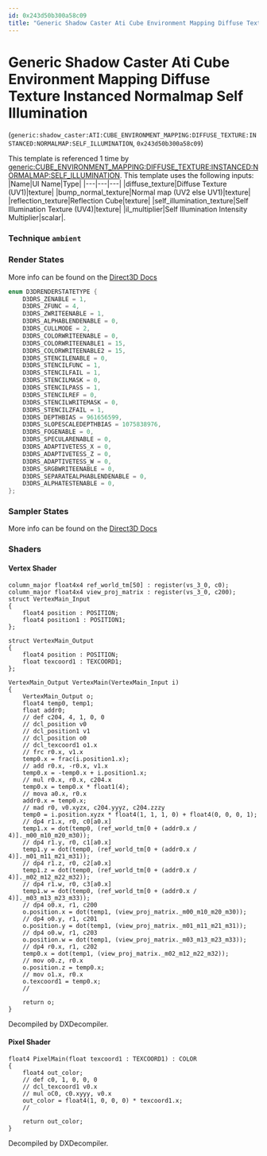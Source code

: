 ```yaml
---
id: 0x243d50b300a58c09
title: "Generic Shadow Caster Ati Cube Environment Mapping Diffuse Texture Instanced Normalmap Self Illumination"
---
```


# Generic Shadow Caster Ati Cube Environment Mapping Diffuse Texture Instanced Normalmap Self Illumination
(`generic:shadow_caster:ATI:CUBE_ENVIRONMENT_MAPPING:DIFFUSE_TEXTURE:INSTANCED:NORMALMAP:SELF_ILLUMINATION`, `0x243d50b300a58c09`)

This template is referenced 1 time by [generic:CUBE_ENVIRONMENT_MAPPING:DIFFUSE_TEXTURE:INSTANCED:NORMALMAP:SELF_ILLUMINATION](/docs/Generated/Render%20Templates/base.render_template_database#generic-cube-environment-mapping-diffuse-texture-instanced-normalmap-self-illumination).
This template uses the following inputs:
 |Name|UI Name|Type|
|---|---|---|
|diffuse_texture|Diffuse Texture (UV1)|texture|
|bump_normal_texture|Normal map (UV2 else UV1)|texture|
|reflection_texture|Reflection Cube|texture|
|self_illumination_texture|Self Illumination Texture (UV4)|texture|
|il_multiplier|Self Illumination Intensity Multiplier|scalar|.

### Technique `ambient`
### Render States
More info can be found on the [Direct3D Docs](https://learn.microsoft.com/en-us/windows/win32/direct3d9/d3drenderstatetype)
```cpp
enum D3DRENDERSTATETYPE {
	D3DRS_ZENABLE = 1,
	D3DRS_ZFUNC = 4,
	D3DRS_ZWRITEENABLE = 1,
	D3DRS_ALPHABLENDENABLE = 0,
	D3DRS_CULLMODE = 2,
	D3DRS_COLORWRITEENABLE = 0,
	D3DRS_COLORWRITEENABLE1 = 15,
	D3DRS_COLORWRITEENABLE2 = 15,
	D3DRS_STENCILENABLE = 0,
	D3DRS_STENCILFUNC = 1,
	D3DRS_STENCILFAIL = 1,
	D3DRS_STENCILMASK = 0,
	D3DRS_STENCILPASS = 1,
	D3DRS_STENCILREF = 0,
	D3DRS_STENCILWRITEMASK = 0,
	D3DRS_STENCILZFAIL = 1,
	D3DRS_DEPTHBIAS = 961656599,
	D3DRS_SLOPESCALEDEPTHBIAS = 1075838976,
	D3DRS_FOGENABLE = 0,
	D3DRS_SPECULARENABLE = 0,
	D3DRS_ADAPTIVETESS_X = 0,
	D3DRS_ADAPTIVETESS_Z = 0,
	D3DRS_ADAPTIVETESS_W = 0,
	D3DRS_SRGBWRITEENABLE = 0,
	D3DRS_SEPARATEALPHABLENDENABLE = 0,
	D3DRS_ALPHATESTENABLE = 0,
};
```
### Sampler States
More info can be found on the [Direct3D Docs](https://learn.microsoft.com/en-us/windows/win32/direct3d9/d3dsamplerstatetype)
### Shaders
#### Vertex Shader
```hlsl
column_major float4x4 ref_world_tm[50] : register(vs_3_0, c0);
column_major float4x4 view_proj_matrix : register(vs_3_0, c200);
struct VertexMain_Input
{
    float4 position : POSITION;
    float4 position1 : POSITION1;
};

struct VertexMain_Output
{
    float4 position : POSITION;
    float texcoord1 : TEXCOORD1;
};

VertexMain_Output VertexMain(VertexMain_Input i)
{
    VertexMain_Output o;
    float4 temp0, temp1;
    float addr0;
    // def c204, 4, 1, 0, 0
    // dcl_position v0
    // dcl_position1 v1
    // dcl_position o0
    // dcl_texcoord1 o1.x
    // frc r0.x, v1.x
    temp0.x = frac(i.position1.x);
    // add r0.x, -r0.x, v1.x
    temp0.x = -temp0.x + i.position1.x;
    // mul r0.x, r0.x, c204.x
    temp0.x = temp0.x * float1(4);
    // mova a0.x, r0.x
    addr0.x = temp0.x;
    // mad r0, v0.xyzx, c204.yyyz, c204.zzzy
    temp0 = i.position.xyzx * float4(1, 1, 1, 0) + float4(0, 0, 0, 1);
    // dp4 r1.x, r0, c0[a0.x]
    temp1.x = dot(temp0, (ref_world_tm[0 + (addr0.x / 4)]._m00_m10_m20_m30));
    // dp4 r1.y, r0, c1[a0.x]
    temp1.y = dot(temp0, (ref_world_tm[0 + (addr0.x / 4)]._m01_m11_m21_m31));
    // dp4 r1.z, r0, c2[a0.x]
    temp1.z = dot(temp0, (ref_world_tm[0 + (addr0.x / 4)]._m02_m12_m22_m32));
    // dp4 r1.w, r0, c3[a0.x]
    temp1.w = dot(temp0, (ref_world_tm[0 + (addr0.x / 4)]._m03_m13_m23_m33));
    // dp4 o0.x, r1, c200
    o.position.x = dot(temp1, (view_proj_matrix._m00_m10_m20_m30));
    // dp4 o0.y, r1, c201
    o.position.y = dot(temp1, (view_proj_matrix._m01_m11_m21_m31));
    // dp4 o0.w, r1, c203
    o.position.w = dot(temp1, (view_proj_matrix._m03_m13_m23_m33));
    // dp4 r0.x, r1, c202
    temp0.x = dot(temp1, (view_proj_matrix._m02_m12_m22_m32));
    // mov o0.z, r0.x
    o.position.z = temp0.x;
    // mov o1.x, r0.x
    o.texcoord1 = temp0.x;
    // 

    return o;
}
```
Decompiled by DXDecompiler.
#### Pixel Shader
```hlsl
float4 PixelMain(float texcoord1 : TEXCOORD1) : COLOR
{
    float4 out_color;
    // def c0, 1, 0, 0, 0
    // dcl_texcoord1 v0.x
    // mul oC0, c0.xyyy, v0.x
    out_color = float4(1, 0, 0, 0) * texcoord1.x;
    // 

    return out_color;
}
```
Decompiled by DXDecompiler.
